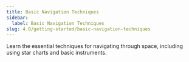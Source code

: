 ```yaml
---
title: Basic Navigation Techniques
sidebar:
  label: Basic Navigation Techniques
slug: 4.0/getting-started/basic-navigation-techniques
---
```


Learn the essential techniques for navigating through space, including using star charts and basic instruments.
